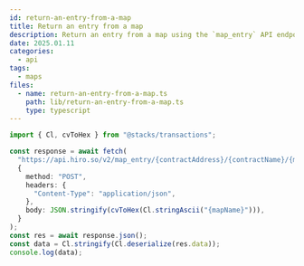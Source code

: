 ```yaml
---
id: return-an-entry-from-a-map
title: Return an entry from a map
description: Return an entry from a map using the `map_entry` API endpoint.
date: 2025.01.11
categories:
  - api
tags:
  - maps
files:
  - name: return-an-entry-from-a-map.ts
    path: lib/return-an-entry-from-a-map.ts
    type: typescript
---
```


```typescript
import { Cl, cvToHex } from "@stacks/transactions";

const response = await fetch(
  "https://api.hiro.so/v2/map_entry/{contractAddress}/{contractName}/{mapName}",
  {
    method: "POST",
    headers: {
      "Content-Type": "application/json",
    },
    body: JSON.stringify(cvToHex(Cl.stringAscii("{mapName}"))),
  }
);
const res = await response.json();
const data = Cl.stringify(Cl.deserialize(res.data));
console.log(data);
```